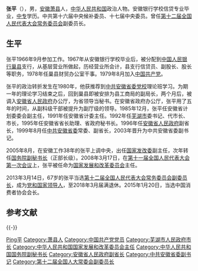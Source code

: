 {{Otheruses|张平|subject=任第十二届全国人大常委会副委员长的张平|other=同名的其他人物}}
{{Infobox_officeholder
|name = <span style="font-size:larger;">张平</span>
|image name =Zhang Ping.jpg
|width = 210px
|now = <span style="color: blue;">[[第十二届全国人民代表大会常务委员会|第十二届全国人民代表大会常务委员会]]副委员长</span>
|period = 2013年3月14日—2018年3月17日
|2blankname       = [[委员长|委员长]]
|2namedata        = [[张德江|张德江]]
|now1 = <span style="color: blue;">[[中华人民共和国国家发展和改革委员会|中华人民共和国国家发展和改革委员会]]主任</span>
|period1 = 2008年3月 至 2013年3月
|Sex = 男
|different name =
|party = {{中国共产党|22px}}
|Native place = [[安徽|安徽]][[萧县|萧县]]
|date of birth = 1946年1月
|place of birth = {{ROC-1928|安徽省}}[[萧县|萧县]]
|date of death = 
|place of death = 
|spouse = 
|relatives = 
|educate = 
* 安徽银行学校信贷专业毕业
|past = 
*<span style="color: blue;">[[安徽省人民政府|安徽省人民政府]]副省长<br>(1996年–2003年)</span>
*<span style="color: blue;">[[中共安徽省委|中共安徽省委]]副书记<br>(2003年–2005年)</span>
*<span style="color: blue;">[[国家发改委|国家发改委]]副主任<br>(2005年8月–2006年1月)</span>
*<span style="color: blue;">[[国务院副秘书长|国务院副秘书长]]<br>(2006年1月至2008年3月)</span>
*<span style="color: blue;">[[国家发改委|国家发改委]]主任<br>(2008年3月至2013年3月)</span>
*<span style="color: blue;">[[第十二届全国人大常委会|第十二届全国人大常委会]]副委员长<br>(2013年3月至2013年3月)</span>
|work =
}}

'''张平'''（{{bd|1946年|1月25日|catIdx=Z张}}），男，[[安徽|安徽]][[萧县|萧县]]人，[[中华人民共和国|中华人民共和国]]政治人物。安徽银行学校信贷专业毕业，[[中等专业学校|中专]]学历。中共第十六届中央候补委员、十七届中央委员。曾任[[第十二届全国人民代表大会常务委员会|第十二届全国人民代表大会常务委员会]]副委员长。

== 生平 ==
张平1966年9月参加工作。1967年从安徽银行学校毕业后，被分配到[[中国人民银行|中国人民银行]][[巢县|巢县]]支行，从基层营业所做起，历经营业所会计，县支行信贷员、副股长、股长等职务，1978年任巢县财贸办公室干事。1979年8月加入[[中国共产党|中国共产党]]。

张平的政治转折发生在1980年，他获推荐到[[中国共产党安徽省委员会|中共安徽省委]][[中央党校|党校]]理论班学习。为期一年的理论学习结束之后，回到巢县即被安排为县工商局的副局长，两个月后，被调入[[安徽省人民政府|安徽省人民政府]]办公厅，为省领导当秘书。在安徽省政府办公厅，张平用了五年的时间，从副科级干部被提升为副厅级的领导。1985年12月，张平任安徽省计划委委会副主任，1991年任安徽省计委主任。1992年任[[芜湖市|芜湖市]]委书记、代市长、市长，1995年任安徽省省长助理、省政府秘书长。1996年任[[安徽省人民政府|安徽省人民政府]]副省长，1999年8月任[[中共安徽省委|中共安徽省委]]常委、副省长，2003年晋升为中共安徽省委副书记。

2005年8月，在安徽工作38年的张平上调中央，出任[[中华人民共和国国家发展和改革委员会|国家发改委]]副主任，次年转任[[中华人民共和国国务院副秘书长|国务院副秘书长]]（正部长级）。2008年3月17日，在[[第十一届全国人民代表大会#第一次会议|第十一届全国人民代表大会第一次会议]]上，张平被任命为[[中华人民共和国国家发展和改革委员会|国家发展和改革委员会]]主任。

2013年3月14日，67岁的张平当选[[第十二届全国人民代表大会常务委员会|第十二届全国人民代表大会常务委员会]][[全国人民代表大会常务委员会副委员长|副委员长]]，成为[[党和国家领导人|党和国家领导人]]，至2018年3月届满退休。2015年1月20日，当选中国消费者协会会长。

== 参考文献 ==
{{Reflist}}

{{-}}
{{start box}}
{{s-gov|prc}}
{{s-before|[[马凯_(官员)|马　凯]]}}
{{s-title|[[中华人民共和国国家发展和改革委员会|中华人民共和国国家发展和改革委员会]]主任|2008年3月－2013年3月}}
{{s-after|[[徐绍史|徐绍史]]}}
{{end box}}

{{党和国家领导人/卸任|2018}}
{{全国人大常委会副委员长}}
{{国务院/11|部门首长}}
{{Chairman of NDRC}}

{{Authority control}}
{{DEFAULTSORT:Zhang张}}
[[Category:張姓|Ping平]]
[[Category:萧县人|Category:萧县人]]
[[Category:中国共产党党员|Category:中国共产党党员]]
[[Category:芜湖市人民政府市长|Category:芜湖市人民政府市长]]
[[Category:中华人民共和国国家发展和改革委员会主任|Category:中华人民共和国国家发展和改革委员会主任]]
[[Category:中华人民共和国国务院副秘书长|Category:中华人民共和国国务院副秘书长]]
[[Category:安徽省人民政府副省长|Category:安徽省人民政府副省长]]
[[Category:中共安徽省委副书记|Category:中共安徽省委副书记]]
[[Category:第十二届全国人大常委会副委员长|Category:第十二届全国人大常委会副委员长]]